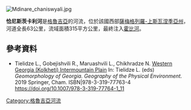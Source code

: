 [[Image:Mdinare_chaniswyali.jpg|right]]
{{Coord|42.3653|N|41.9135|E|display=title}}

'''恰尼斯茨卡利河'''是[[格魯吉亞|格魯吉亞]]的河流，位於該國西部[[薩梅格列羅-上斯瓦涅季亞州|薩梅格列羅-上斯瓦涅季亞州]]，河道全長63公里，流域面積315平方公里，最終注入[[霍比河|霍比河]]。

==參考資料==
* Tielidze L., Gobejishvili R., Maruashvili L., Chikhradze N.  [https://link.springer.com/chapter/10.1007/978-3-319-77764-1_11 Western Georgia (Kolkheti) Intermountain Plain] In: Tielidze L. (eds) ''Geomorphology of Georgia. Geography of the Physical Environment.'' 2019 Springer, Cham.  ISBN|978-3-319-77763-4 https://doi.org/10.1007/978-3-319-77764-1_11

{{Georgia-geo-stub}}
[[Category:格魯吉亞河流|Category:格魯吉亞河流]]
